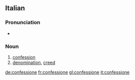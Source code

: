 ==Italian==

===Pronunciation===
*{{audio|It-confessione.ogg|audio}}

===Noun===
{{it-noun|confession|f|e|i}}

# [[confession]]
# [[denomination]], [[creed]]

[[de:confessione]]
[[fr:confessione]]
[[gl:confessione]]
[[it:confessione]]